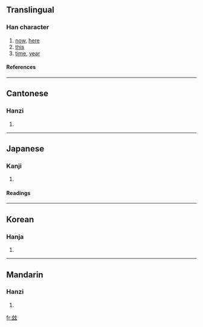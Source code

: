 {{see|茲}}

==Translingual==
===Han character===
{{Han char|rn=95|rad=玄|as=05|sn=10|four=|canj=卜戈卜女戈 (YIYVI)}}
# [[now]], [[here]]
# [[this]]
# [[time]], [[year]]
====References====
{{Han ref|kx=0725.030|dkj=20816|dj=1135.020|hdz=10288.010|uh=7386|ud=29574|bh=AF59|bd=44889}}

----
==Cantonese==
===Hanzi===
{{yue-hanzi|jyut=|y=ji1}}
# {{defn|Cantonese}}

----
==Japanese==
===Kanji===
{{ja-kanji|grade=|rs=玄05}}
# {{defn|Japanese}} 
====Readings====
{{ja-readings|on=[[じ]] (ji), [[し]] (shi), [[けん]] (ken), [[げん]] (gen)|kun=[[しげる]] (shigeru), [[ます]] (masu), [[むしろ]] (mushiro), [[ここに]] (kokoni)}}

----
==Korean==
===Hanja===
{{ko-hanja|hangeul=자|eumhun=|rv=ja|mr=cha|y=ca}}
# {{defn|Korean}}

----
==Mandarin==
===Hanzi===
{{cmn-hanzi|pin=[[zī]] ([[zi1]])|wg=tzu<sup>1</sup>}}
# {{defn|Mandarin}}

[[fr:玆]]